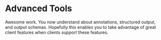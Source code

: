 # Advanced Tools

<EpicVideo url="https://www.epicai.pro/workshops/day-3-advanced-tools-sampling-and-elicitation/break~70afq" />

Awesome work. You now understand about annotations, structured output, and output schemas. Hopefully this enables you to take advantage of great client features when clients support these features.
